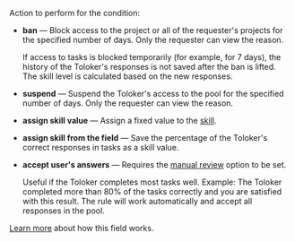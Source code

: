 Action to perform for the condition:

- **ban** — Block access to the project or all of the requester's projects for the specified number of days. Only the requester can view the reason.

    If access to tasks is blocked temporarily (for example, for 7 days), the history of the Toloker's responses is not saved after the ban is lifted. The skill level is calculated based on the new responses.

- **suspend** — Suspend the Toloker's access to the pool for the specified number of days. Only the requester can view the reason.

- **assign skill value** — Assign a fixed value to the [skill](/docs-new/guide/nav).

- **assign skill from the field** — Save the percentage of the Toloker's correct responses in tasks as a skill value.

- **accept user's answers** — Requires the [manual review](/docs-new/guide/offline-accept) option to be set.

    Useful if the Toloker completes most tasks well. Example: The Toloker completed more than 80% of the tasks correctly and you are satisfied with this result. The rule will work automatically and accept all responses in the pool.

[Learn more](/docs-new/guide/remember-values) about how this field works.